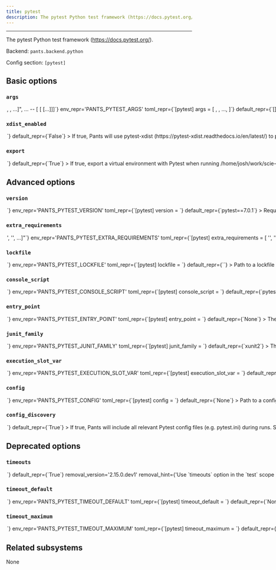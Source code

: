 ```yaml
---
title: pytest
description: The pytest Python test framework (https://docs.pytest.org/).
---
```



---

The pytest Python test framework (https://docs.pytest.org/).

Backend: <span className="color--primary">`pants.backend.python`</span>

Config section: <span className="color--primary">`[pytest]`</span>

<span className={styles.options}>

## Basic options

### `args`

<Option
  cli_repr={`--pytest-args="[<shell_str>, <shell_str>, ...]", ... -- [<shell_str> [<shell_str> [...]]]`}
  env_repr='PANTS_PYTEST_ARGS'
  toml_repr={`[pytest]
args = [
    <shell_str>,
    <shell_str>,
    ...,
]`}
  default_repr={`[]`}
>

Arguments to pass directly to Pytest, e.g. `--pytest-args='-k test_foo --quiet'`.

</Option>

### `xdist_enabled`

<Option
  cli_repr={`--[no-]pytest-xdist-enabled`}
  env_repr='PANTS_PYTEST_XDIST_ENABLED'
  toml_repr={`[pytest]
xdist_enabled = <bool>`}
  default_repr={`False`}
>

If true, Pants will use `pytest-xdist` (https://pytest-xdist.readthedocs.io/en/latest/) to parallelize tests within each `python_test` target.

NOTE: Enabling `pytest-xdist` can cause high-level scoped fixtures (for example `session`) to execute more than once. See the `pytest-xdist` docs for more info: https://pypi.org/project/pytest-xdist/#making-session-scoped-fixtures-execute-only-once

</Option>

### `export`

<Option
  cli_repr={`--[no-]pytest-export`}
  env_repr='PANTS_PYTEST_EXPORT'
  toml_repr={`[pytest]
export = <bool>`}
  default_repr={`True`}
>

If true, export a virtual environment with Pytest when running `/home/josh/work/scie-pants/dist/pants export`.

This can be useful, for example, with IDE integrations to point your editor to the tool&#x27;s binary.

</Option>

## Advanced options

### `version`

<Option
  cli_repr={`--pytest-version=<str>`}
  env_repr='PANTS_PYTEST_VERSION'
  toml_repr={`[pytest]
version = <str>`}
  default_repr={`pytest==7.0.1`}
>

Requirement string for the tool.

</Option>

### `extra_requirements`

<Option
  cli_repr={`--pytest-extra-requirements="['<str>', '<str>', ...]"`}
  env_repr='PANTS_PYTEST_EXTRA_REQUIREMENTS'
  toml_repr={`[pytest]
extra_requirements = [
    '<str>',
    '<str>',
    ...,
]`}
  default_repr={`[\n  "pytest-cov>=2.12,!=2.12.1,<3.1",\n  "pytest-xdist>=2.5,<3"\n]`}
>

Any additional requirement strings to use with the tool. This is useful if the tool allows you to install plugins or if you need to constrain a dependency to a certain version.

</Option>

### `lockfile`

<Option
  cli_repr={`--pytest-lockfile=<str>`}
  env_repr='PANTS_PYTEST_LOCKFILE'
  toml_repr={`[pytest]
lockfile = <str>`}
  default_repr={`<default>`}
>

Path to a lockfile used for installing the tool.

Set to the string `<default>` to use a lockfile provided by Pants, so long as you have not changed the `--version` and `--extra-requirements` options, and the tool&#x27;s interpreter constraints are compatible with the default. Pants will error or warn if the lockfile is not compatible (controlled by `[python].invalid_lockfile_behavior`). See https://github.com/pantsbuild/pants/blob/release_2.14.2/src/python/pants/backend/python/subsystems/pytest.lock for the default lockfile contents.

Set to the string `<none>` to opt out of using a lockfile. We do not recommend this, though, as lockfiles are essential for reproducible builds and supply-chain security.

To use a custom lockfile, set this option to a file path relative to the build root, then run `/home/josh/work/scie-pants/dist/pants generate-lockfiles --resolve=pytest`.

Alternatively, you can set this option to the path to a custom lockfile using pip&#x27;s requirements.txt-style, ideally with `--hash`. Set `[python].invalid_lockfile_behavior = 'ignore'` so that Pants does not complain about missing lockfile headers.

</Option>

### `console_script`

<Option
  cli_repr={`--pytest-console-script=<str>`}
  env_repr='PANTS_PYTEST_CONSOLE_SCRIPT'
  toml_repr={`[pytest]
console_script = <str>`}
  default_repr={`pytest`}
>

The console script for the tool. Using this option is generally preferable to (and mutually exclusive with) specifying an --entry-point since console script names have a higher expectation of staying stable across releases of the tool. Usually, you will not want to change this from the default.

</Option>

### `entry_point`

<Option
  cli_repr={`--pytest-entry-point=<str>`}
  env_repr='PANTS_PYTEST_ENTRY_POINT'
  toml_repr={`[pytest]
entry_point = <str>`}
  default_repr={`None`}
>

The entry point for the tool. Generally you only want to use this option if the tool does not offer a --console-script (which this option is mutually exclusive with). Usually, you will not want to change this from the default.

</Option>

### `junit_family`

<Option
  cli_repr={`--pytest-junit-family=<str>`}
  env_repr='PANTS_PYTEST_JUNIT_FAMILY'
  toml_repr={`[pytest]
junit_family = <str>`}
  default_repr={`xunit2`}
>

The format of generated junit XML files. See https://docs.pytest.org/en/latest/reference.html#confval-junit_family.

</Option>

### `execution_slot_var`

<Option
  cli_repr={`--pytest-execution-slot-var=<str>`}
  env_repr='PANTS_PYTEST_EXECUTION_SLOT_VAR'
  toml_repr={`[pytest]
execution_slot_var = <str>`}
  default_repr={`None`}
>

If a non-empty string, the process execution slot id (an integer) will be exposed to tests under this environment variable name.

</Option>

### `config`

<Option
  cli_repr={`--pytest-config=<file_option>`}
  env_repr='PANTS_PYTEST_CONFIG'
  toml_repr={`[pytest]
config = <file_option>`}
  default_repr={`None`}
>

Path to a config file understood by Pytest (https://docs.pytest.org/en/latest/reference/customize.html#configuration-file-formats). Setting this option will disable `[pytest].config_discovery`. Use this option if the config is located in a non-standard location.

</Option>

### `config_discovery`

<Option
  cli_repr={`--[no-]pytest-config-discovery`}
  env_repr='PANTS_PYTEST_CONFIG_DISCOVERY'
  toml_repr={`[pytest]
config_discovery = <bool>`}
  default_repr={`True`}
>

If true, Pants will include all relevant Pytest config files (e.g. `pytest.ini`) during runs. See https://docs.pytest.org/en/stable/customize.html#finding-the-rootdir for where config files should be located for Pytest to discover them.

Use `[pytest].config` instead if your config is in a non-standard location.

</Option>

## Deprecated options

### `timeouts`

<Option
  cli_repr={`--[no-]pytest-timeouts`}
  env_repr='PANTS_PYTEST_TIMEOUTS'
  toml_repr={`[pytest]
timeouts = <bool>`}
  default_repr={`True`}
  removal_version='2.15.0.dev1'
  removal_hint={'Use `timeouts` option in the `test` scope instead.'}
>

Enable test target timeouts. If timeouts are enabled then test targets with a timeout= parameter set on their target will time out after the given number of seconds if not completed. If no timeout is set, then either the default timeout is used or no timeout is configured.

</Option>

### `timeout_default`

<Option
  cli_repr={`--pytest-timeout-default=<int>`}
  env_repr='PANTS_PYTEST_TIMEOUT_DEFAULT'
  toml_repr={`[pytest]
timeout_default = <int>`}
  default_repr={`None`}
  removal_version='2.15.0.dev1'
  removal_hint={'Use `timeout_default` option in the `test` scope instead.'}
>

The default timeout (in seconds) for a test target if the `timeout` field is not set on the target.

</Option>

### `timeout_maximum`

<Option
  cli_repr={`--pytest-timeout-maximum=<int>`}
  env_repr='PANTS_PYTEST_TIMEOUT_MAXIMUM'
  toml_repr={`[pytest]
timeout_maximum = <int>`}
  default_repr={`None`}
  removal_version='2.15.0.dev1'
  removal_hint={'Use `timeout_maximum` option in the `test` scope instead.'}
>

The maximum timeout (in seconds) that may be used on a `python_tests` target.

</Option>

## Related subsystems

None

</span>
